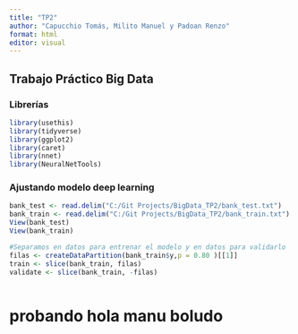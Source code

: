 ---
title: "TP2"
author: "Capucchio Tomás, Milito Manuel y Padoan Renzo"
format: html
editor: visual
---

## Trabajo Práctico Big Data

### Librerías

```{r}
library(usethis)
library(tidyverse)
library(ggplot2)
library(caret)
library(nnet)
library(NeuralNetTools)
```

### Ajustando modelo deep learning

```{r}

bank_test <- read.delim("C:/Git Projects/BigData_TP2/bank_test.txt")
bank_train <- read.delim("C:/Git Projects/BigData_TP2/bank_train.txt")
View(bank_test)
View(bank_train)
```

```{r}
#Separamos en datos para entrenar el modelo y en datos para validarlo
filas <- createDataPartition(bank_train$y,p = 0.80 )[[1]]
train <- slice(bank_train, filas)
validate <- slice(bank_train, -filas)
```

```{r}

```

# probando hola manu boludo
